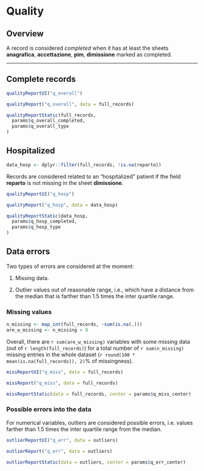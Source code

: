 # Quality {#quality .tabset .tabset-fade .tabset-pills}

## Overview {-}

A record is considered _completed_ when it has at least the sheets 
**anagrafica**, **accettazione**, **pim**, **dimissione** marked as completed.

---

## Complete records {.tabset .tabset-dropdown}

```r
qualityReportUI("q_overall")
```

```r
qualityReport("q_overall", data = full_records)
```

```r
qualityReportStatic(full_records,
  params$q_overall_completed,
  params$q_overall_type
)
```








## Hospitalized {.tabset .tabset-dropdown}

```r
data_hosp <- dplyr::filter(full_records, !is.na(reparto))
```

Records are considered related to an "hospitalized" patient if the field 
**reparto** is not missing in the sheet **dimissione**.

```r
qualityReportUI("q_hosp")
```

```r
qualityReport("q_hosp", data = data_hosp)
```

```r
qualityReportStatic(data_hosp,
  params$q_hosp_completed,
  params$q_hosp_type
)
```








## Data errors {.tabset .tabset-dropdown}

Two types of errors are considered at the moment:

1. Missing data.

2. Outlier values out of reasonable range, i.e., which have a distance
   from the median that is farther than 1.5 times the inter quartile
   range.


### Missing values


```r
n_missing <- map_int(full_records, ~sum(is.na(.)))
are_w_missing <- n_missing > 0
```

Overall, there are `r sum(are_w_missing)` variables with some missing
data (out of `r length(full_records)`) for a total number of
`r sum(n_missing)` missing entries in the whole dataset
(`r round(100 * mean(is.na(full_records)), 2)`% of missingness).

```r
missReportUI("q_miss", data = full_records)
```

```r
missReport("q_miss", data = full_records)
```

```r
missReportStatic(data = full_records, center = params$q_miss_center)
```




### Possible errors into the data


For numerical variables, outliers are considered possible errors, i.e.
values farther than 1.5 times the inter quartile range from the median.

```r
outlierReportUI("q_err", data = outliers)
```

```r
outlierReport("q_err", data = outliers)
```

```r
outlierReportStatic(data = outliers, center = params$q_err_center)
```


